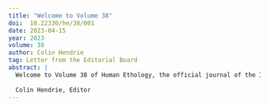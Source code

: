 ```yaml
---
title: "Welcome to Volume 38"
doi:  10.22330/he/38/001
date: 2023-04-15
year: 2023
volume: 38
author: Colin Hendrie
tag: Letter from the Editorial Board
abstract: |
  Welcome to Volume 38 of Human Ethology, the official journal of the International Society for Human Ethology (ISHE). The journal is in on-line format only and free to authors to publish in and for readers to read. All papers are peer reviewed and published as and when they are accepted. Authors do not need to be members of ISHE to publish in our journal and submissions are encouraged from anyone with an interest in the direct observation of human behaviour or closely related species. The journal also publishes a supplement containing abstracts of papers submitted to our meetings, which this year are being held July 22 – 25, 2023 with locations in Brazil, Czech Republic and the USA.
  
  Colin Hendrie, Editor
---
```

